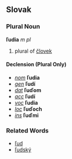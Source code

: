 == Slovak ==
=== Plural Noun ===
'''ľudia''' ''m pl''
# plural of [[človek#Slovak|človek]]
==== Declension (Plural Only) ====
* ''[[nominative|nom]]'' '''ľudia'''
* ''[[genitive|gen]]'' '''ľudí'''
* ''[[dative|dat]]'' '''ľuďom'''
* ''[[accusative|acc]]'' '''ľudí'''
* ''[[vocative|voc]]'' '''ľudia'''
* ''[[locative|loc]]'' '''ľuďoch'''
* ''[[instrumental|ins]]'' '''ľuďmi'''
=== Related Words ===
* [[ľud#Slovakľud|ľud]]
* [[ľudský]]